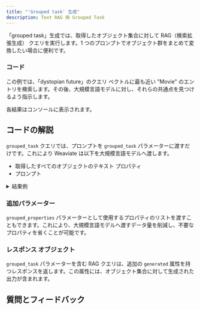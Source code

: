 ```yaml
---
title: "'Grouped task' 生成"
description: Text RAG 用 Grouped Task
---
```



「grouped task」生成では、取得したオブジェクト集合に対して RAG（検索拡張生成） クエリを実行します。1 つのプロンプトでオブジェクト群をまとめて変換したい場合に便利です。

### <i class="fa-solid fa-code"></i> コード

この例では、「dystopian future」のクエリ ベクトルに最も近い "Movie" のエントリを検索します。その後、大規模言語モデルに対し、それらの共通点を見つけるよう指示します。

各結果はコンソールに表示されます。

<FilteredTextBlock
  text={PyCode}
  startMarker="# GroupedTaskGeneration"
  endMarker="# END GroupedTaskGeneration"
  language="py"
/>

## <i class="fa-solid fa-chalkboard"></i> コードの解説

`grouped_task` クエリでは、プロンプトを `grouped_task` パラメーターに渡すだけです。これにより Weaviate は以下を大規模言語モデルへ渡します。
- 取得したすべてのオブジェクトのテキスト プロパティ
- プロンプト

<details>
  <summary>結果例</summary>

```text
In Time
Looper
I, Robot
The Matrix
Children of Men
These movies all involve futuristic settings and explore themes related to the manipulation of time, technology, and the potential consequences of advancements in society. They also touch on issues such as inequality, control, and the impact of human actions on the future of humanity.
```

</details>

### <i class="fa-solid fa-chalkboard"></i> 追加パラメーター

`grouped_properties` パラメーターとして使用するプロパティのリストを渡すこともできます。これにより、大規模言語モデルへ渡すデータ量を削減し、不要なプロパティを省くことが可能です。

### <i class="fa-solid fa-chalkboard"></i> レスポンス オブジェクト

`grouped_task` パラメーターを含む RAG クエリは、追加の `generated` 属性を持つレスポンスを返します。この属性には、オブジェクト集合に対して生成された出力が含まれます。

## 質問とフィードバック


<DocsFeedback/>